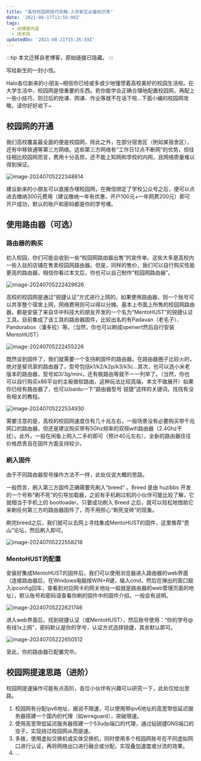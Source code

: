 ```yaml
---
title: "高校校园网技巧攻略-入学新生必备知识库"
date: '2021-08-17T13:56:00Z'
tags:
  - 旧博客内容
  - 技术向
updatedOn: '2021-08-21T15:26:59Z'
---
```


:::tip
本文迁移自老博客，原始链接已隐藏。
:::

写给新生的一封小信。

Halo各位新来的小朋友\~相信你已经或多或少地憧憬着高校美好的校园生活啦。在大学生活中，校园网是很重要的东西。若你能学会正确合理地配置校园网，再配上一些小技巧，则日后的抢课、网课、作业等就不在话下啦…下面小编的校园网攻略，请你好好收下\~

## 校园网的开通

我们高校覆盖最全面的便是校园网，除此之外，在部分宿舍区（例如某宿舍区），还有中移铁通等第三方网络。这些第三方网络有“工作日12点不断网”的优势，但往往相比校园网而言，费用十分高昂，还不能上知网和学校的内网，且网络质量难以得到保证。

![image-20240705222348814](https://oss.keke.su/image/2024/07/e70fe5a05b66b9e77f4fc3be338ee3ba.png)

  建议新来的小朋友可以直接办理校园网，在微信绑定了学校公众号之后，便可以点进去缴纳300元费用（建议缴纳一年有优惠，开户100元+一年网费200元）即可开户成功，默认的账户和密码都是你的学号噢。

## 使用路由器（可选）

### 路由器的购买

初入校园，你们可能会收到一些“校园网路由器出售”的宣传单。这些大多是高校内一些入驻的店铺在售卖校园网路由器。但是，同样的售价，我们可以自行购买性能更高的路由器，相信你看过本文后，你也可以自己制作“校园网路由器”。

![image-20240705222429626](https://oss.keke.su/image/2024/07/92012a353f5409a69ff59c0c89aaf8ed.png)

  高校的校园网是通过“锐捷认证”方式进行上网的，如果使用路由器，则一个账号可以共享整个宿舍上网，网络费用则可以得以分摊。基本上市面上所售的校园网路由器，都是安装了来自华中科技大的朋友开发的一个名为“MentoHUST”的锐捷认证工具。目前集成了该工具的路由器固件，比较出名的有Padavan（老毛子）、Pandorabox（潘多拉）等。（当然，你也可以刷成openwrt然后自行安装MentoHUST）

![image-20240705222455226](https://oss.keke.su/image/2024/07/cb8acf05f8765fe4901341f2b3c4de92.png)

既然谈到固件了，我们就需要一个支持刷固件的路由器。在路由器圈子比较火的，绝对是斐讯家的路由器了，型号包括k1/k2/k2p/k3/k3c…其次，也可以选小米老版本的路由器，型号如3/3g/mini，还有极路由等就不一一列举了。（当然，你也可以自行购买x86平台的主板做软路由，这种玩法比较高端，本文不做展开）如果你已经有路由器了，也可以baidu一下“路由器型号 锐捷”这样的关键词，找找有没有相关的教程。

![image-20240705222534930](https://oss.keke.su/image/2024/07/ea440f043b674a8319ad7a3302ca52d5.png)

需要注意的是，高校的校园网速度仅有几十兆左右，一般场景没有必要购买带千兆网口的路由器，但还是建议购买带有5Ghz频率的双频wifi路由器（2.4Ghz干扰）。此外，一般在闲鱼上购入二手的即可（预计40元左右），全新的路由器往往价格昂贵且在固件方面支持较少。

### 刷入固件

由于不同路由器型号操作方法不一样，此处仅说大概的思路。

  一般而言，刷入第三方固件正确需要先刷入“breed” 。Breed 是由 huzibbs 开发的一个号称“刷不死”的引导加载器，之前有手机刷过机的小伙伴可能比较了解，它就相当于手机上的 bootloader。只要成功刷入 Breed 之后，就可以轻松地借助它来刷任何第三方的路由器固件了，而不用担心“刷死变砖”的现象。

刷完breed之后，我们就可以去网上寻找集成MentoHUST的固件，这里推荐“恩山”论坛，然后刷入即可。

![image-20240705222558218](https://oss.keke.su/image/2024/07/d89d7c41648a72ade2f5a6dffe2540c7.png)

### MentoHUST的配置

安装好集成MentoHUST的固件后，我们可以使用浏览器进入路由器的web界面（连接路由器后，在Windows电脑按WIN+R键，输入cmd，然后在弹出的窗口敲入ipconfig回车，查看到对应网卡的网关地址一般就是路由器的web管理页面的地址），默认账号和密码请查看你刷的固件中的固件介绍，一般会有说明。

![image-20240705222621746](https://oss.keke.su/image/2024/07/341618c38644584448bd34ecdc0ff8c1.png)

进入web界面后，找到锐捷认证（或MentoHUST），然后账号使用：“你的学号@有线1x上网”，密码默认是你的学号，认证方式选择锐捷，其余默认即可。

![image-20240705222650512](https://oss.keke.su/image/2024/07/853f7836d6de9f8b69d6203ea38f717b.png)

至此，你的路由器已配置完毕。

## 校园网提速思路（进阶）
校园网提速操作可能有点高阶，各位小伙伴有兴趣可以研究一下，此处仅给出思路。

1. 校园网有分配ipv6地址，据说不限速，可以使用带ipv6地址的高宽带低延迟服务器搭建一个国内的代理（如wireguard），突破限速。
2. 使用高宽带低延迟服务器搭建一个53udp端口的代理，通过钻锐捷DNS端口的空子，实现绕过校园网从而提速。
3. 多拨，使用虚拟交换机或实体交换机，同时使用多个校园网账号在不同虚拟网口进行认证，再将网络出口进行融合或分配，实现叠加速度或分流的效果。
4. …